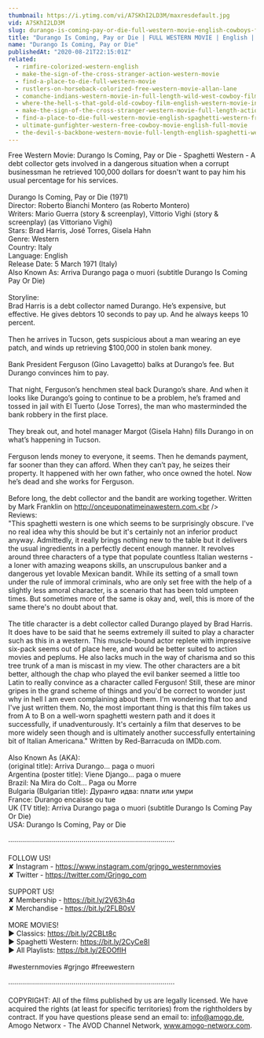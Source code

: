 ```yaml
---
thumbnail: https://i.ytimg.com/vi/A7SKhI2LD3M/maxresdefault.jpg
vid: A7SKhI2LD3M
slug: durango-is-coming-pay-or-die-full-western-movie-english-cowboys-free-movie
title: "Durango Is Coming, Pay or Die | FULL WESTERN MOVIE | English | Cowboys | Free Movie"
name: "Durango Is Coming, Pay or Die"
publishedAt: "2020-08-21T22:15:01Z"
related:
  - rimfire-colorized-western-english
  - make-the-sign-of-the-cross-stranger-action-western-movie
  - find-a-place-to-die-full-western-movie
  - rustlers-on-horseback-colorized-free-western-movie-allan-lane
  - comanche-indians-western-movie-in-full-length-wild-west-cowboy-film
  - where-the-hell-s-that-gold-old-cowboy-film-english-western-movie-in-full-length
  - make-the-sign-of-the-cross-stranger-western-movie-full-length-action-free-film-full-films
  - find-a-place-to-die-full-western-movie-english-spaghetti-western-free-cowboy-film
  - ultimate-gunfighter-western-free-cowboy-movie-english-full-movie
  - the-devil-s-backbone-western-movie-full-length-english-spaghetti-western-cowboyfilm-watchfree
---
```


Free Western Movie: Durango Is Coming, Pay or Die - Spaghetti Western - A debt collector gets involved in a dangerous situation when a corrupt businessman he retrieved 100,000 dollars for doesn't want to pay him his usual percentage for his services. <br />
<br />
Durango Is Coming, Pay or Die (1971)<br />
Director: Roberto Bianchi Montero (as Roberto Montero)<br />
Writers: Mario Guerra (story & screenplay), Vittorio Vighi (story & screenplay) (as Vittoriano Vighi)<br />
Stars: Brad Harris, José Torres, Gisela Hahn <br />
Genre: Western <br />
Country: Italy<br />
Language: English<br />
Release Date: 5 March 1971 (Italy) <br />
Also Known As: Arriva Durango paga o muori (subtitle Durango Is Coming Pay Or Die) <br />
<br />
Storyline:<br />
Brad Harris is a debt collector named Durango. He’s expensive, but effective. He gives debtors 10 seconds to pay up. And he always keeps 10 percent.<br />
<br />
Then he arrives in Tucson, gets suspicious about a man wearing an eye patch, and winds up retrieving $100,000 in stolen bank money.<br />
<br />
Bank President Ferguson (Gino Lavagetto) balks at Durango’s fee. But Durango convinces him to pay.<br />
<br />
That night, Ferguson’s henchmen steal back Durango’s share. And when it looks like Durango’s going to continue to be a problem, he’s framed and tossed in jail with El Tuerto (Jose Torres), the man who masterminded the bank robbery in the first place.<br />
<br />
They break out, and hotel manager Margot (Gisela Hahn) fills Durango in on what’s happening in Tucson.<br />
<br />
Ferguson lends money to everyone, it seems. Then he demands payment, far sooner than they can afford. When they can’t pay, he seizes their property. It happened with her own father, who once owned the hotel. Now he’s dead and she works for Ferguson.<br />
<br />
Before long, the debt collector and the bandit are working together. Written by Mark Franklin on http://onceuponatimeinawestern.com.<br />
<br />
Reviews:<br />
"This spaghetti western is one which seems to be surprisingly obscure. I've no real idea why this should be but it's certainly not an inferior product anyway. Admittedly, it really brings nothing new to the table but it delivers the usual ingredients in a perfectly decent enough manner. It revolves around three characters of a type that populate countless Italian westerns - a loner with amazing weapons skills, an unscrupulous banker and a dangerous yet lovable Mexican bandit. While its setting of a small town under the rule of immoral criminals, who are only set free with the help of a slightly less amoral character, is a scenario that has been told umpteen times. But sometimes more of the same is okay and, well, this is more of the same there's no doubt about that.<br />
<br />
The title character is a debt collector called Durango played by Brad Harris. It does have to be said that he seems extremely ill suited to play a character such as this in a western. This muscle-bound actor replete with impressive six-pack seems out of place here, and would be better suited to action movies and peplums. He also lacks much in the way of charisma and so this tree trunk of a man is miscast in my view. The other characters are a bit better, although the chap who played the evil banker seemed a little too Latin to really convince as a character called Ferguson! Still, these are minor gripes in the grand scheme of things and you'd be correct to wonder just why in hell I am even complaining about them. I'm wondering that too and I've just written them. No, the most important thing is that this film takes us from A to B on a well-worn spaghetti western path and it does it successfully, if unadventurously. It's certainly a film that deserves to be more widely seen though and is ultimately another successfully entertaining bit of Italian Americana." Written by Red-Barracuda on IMDb.com.<br />
<br />
Also Known As (AKA):<br />
(original title): Arriva Durango... paga o muori<br />
Argentina (poster title): Viene Django... paga o muere<br />
Brazil: Na Mira do Colt... Paga ou Morre<br />
Bulgaria (Bulgarian title): Дуранго идва: плати или умри<br />
France: Durango encaisse ou tue<br />
UK (TV title): Arriva Durango paga o muori (subtitle Durango Is Coming Pay Or Die)<br />
USA: Durango Is Coming, Pay or Die<br />
<br />
····················································································<br />
<br />
FOLLOW US!<br />
✘ Instagram - https://www.instagram.com/grjngo_westernmovies<br />
✘ Twitter - https://twitter.com/Grjngo_com<br />
<br />
SUPPORT US!<br />
✘ Membership - https://bit.ly/2V63h4q<br />
✘ Merchandise - https://bit.ly/2FLB0sV<br />
<br />
MORE MOVIES! <br />
► Classics: https://bit.ly/2CBLt8c <br />
► Spaghetti Western: https://bit.ly/2CyCe8I <br />
► All Playlists: https://bit.ly/2EOOfIH <br />
<br />
#westernmovies #grjngo #freewestern<br />
<br />
····················································································<br />
<br />
COPYRIGHT: All of the films published by us are legally licensed. We have acquired the rights (at least for specific territories) from the rightholders by contract. If you have questions please send an email to: info@amogo.de, Amogo Networx - The AVOD Channel Network, www.amogo-networx.com.